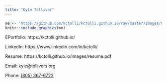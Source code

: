 ```yaml
---
title: "Kyle Tolliver"
---
```


```r
me <- 'https://github.com/kctolli/kctolli.github.io/raw/master/images/me.png'
knitr::include_graphics(me)
```

EPortfolio: https://kctolli.github.io/

LinkedIn: https://www.linkedin.com/in/kctolli/

Resume: https://kctolli.github.io/images/resume.pdf

Email: kyle@tollivers.org

Phone: [(805) 367-6723](tel:18053676723)
